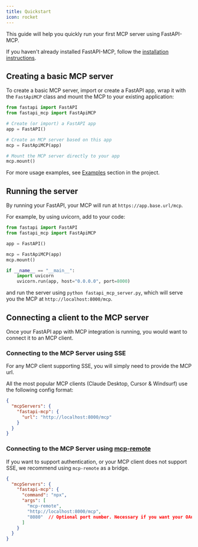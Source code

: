 ```yaml
---
title: Quickstart
icon: rocket
---
```


This guide will help you quickly run your first MCP server using FastAPI-MCP.

If you haven't already installed FastAPI-MCP, follow the [installation instructions](/getting-started/installation).

## Creating a basic MCP server

To create a basic MCP server, import or create a FastAPI app, wrap it with the `FastApiMCP` class and mount the MCP to your existing application:

```python {2, 8, 11}
from fastapi import FastAPI
from fastapi_mcp import FastApiMCP

# Create (or import) a FastAPI app
app = FastAPI()

# Create an MCP server based on this app
mcp = FastApiMCP(app)

# Mount the MCP server directly to your app
mcp.mount()
```

For more usage examples, see [Examples](https://github.com/tadata-org/fastapi_mcp/tree/main/examples) section in the project.

## Running the server

By running your FastAPI, your MCP will run at `https://app.base.url/mcp`. 

For example, by using uvicorn, add to your code:
```python {9-11}
from fastapi import FastAPI
from fastapi_mcp import FastApiMCP

app = FastAPI()

mcp = FastApiMCP(app)
mcp.mount()

if __name__ == "__main__":
    import uvicorn
    uvicorn.run(app, host="0.0.0.0", port=8000)
```
and run the server using `python fastapi_mcp_server.py`, which will serve you the MCP at `http://localhost:8000/mcp`.

## Connecting a client to the MCP server

Once your FastAPI app with MCP integration is running, you would want to connect it to an MCP client. 

### Connecting to the MCP Server using SSE

For any MCP client supporting SSE, you will simply need to provide the MCP url.

All the most popular MCP clients (Claude Desktop, Cursor & Windsurf) use the following config format:

```json
{
  "mcpServers": {
    "fastapi-mcp": {
      "url": "http://localhost:8000/mcp"
    }
  }
}
```

### Connecting to the MCP Server using [mcp-remote](https://www.npmjs.com/package/mcp-remote)

If you want to support authentication, or your MCP client does not support SSE, we recommend using `mcp-remote` as a bridge.

```json
{
  "mcpServers": {
    "fastapi-mcp": {
      "command": "npx",
      "args": [
        "mcp-remote",
        "http://localhost:8000/mcp",
        "8080"  // Optional port number. Necessary if you want your OAuth to work and you don't have dynamic client registration.
      ]
    }
  }
}
```



